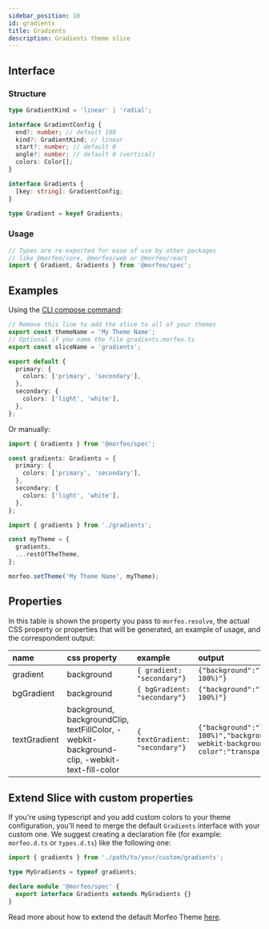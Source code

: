 ```yaml
---
sidebar_position: 10
id: gradients
title: Gradients
description: Gradients theme slice
---
```


## Interface

### Structure

```typescript
type GradientKind = 'linear' | 'radial';

interface GradientConfig {
  end?: number; // default 100
  kind?: GradientKind; // linear
  start?: number; // default 0
  angle?: number; // default 0 (vertical)
  colors: Color[];
}

interface Gradients {
  [key: string]: GradientConfig;
}

type Gradient = keyof Gradients;
```

### Usage

```typescript
// Types are re-exported for ease of use by other packages
// like @morfeo/core, @morfeo/web or @morfeo/react
import { Gradient, Gradients } from '@morfeo/spec';
```

## Examples

Using the [CLI compose command](../Features/CLI/compose.mdx):

```typescript title="gradients.morfeo.ts"
// Remove this line to add the slice to all of your themes
export const themeName = 'My Theme Name';
// Optional if you name the file gradients.morfeo.ts
export const sliceName = 'gradients';

export default {
  primary: {
    colors: ['primary', 'secondary'],
  },
  secondary: {
    colors: ['light', 'white'],
  },
};
```

Or manually:

```typescript title="gradients.ts"
import { Gradients } from '@morfeo/spec';

const gradients: Gradients = {
  primary: {
    colors: ['primary', 'secondary'],
  },
  secondary: {
    colors: ['light', 'white'],
  },
};
```

```typescript title="theme.ts"
import { gradients } from './gradients';

const myTheme = {
  gradients,
  ...restOfTheTheme,
};

morfeo.setTheme('My Theme Name', myTheme);
```

## Properties

In this table is shown the property you pass to `morfeo.resolve`, the actual CSS property or properties that will be generated,
an example of usage, and the correspondent output:

| name         | css property                                                                                | example                         | output                                                                                                                                                                                              |
| :----------- | :------------------------------------------------------------------------------------------ | :------------------------------ | :-------------------------------------------------------------------------------------------------------------------------------------------------------------------------------------------------- |
| gradient     | background                                                                                  | `{ gradient: "secondary"} `     | `{"background":"linear-gradient(180deg, #A3A3A3 0%, #ffffff 100%)"}`                                                                                                                                |
| bgGradient   | background                                                                                  | `{ bgGradient: "secondary"} `   | `{"background":"linear-gradient(180deg, #A3A3A3 0%, #ffffff 100%)"}`                                                                                                                                |
| textGradient | background, backgroundClip, textFillColor, -webkit-background-clip, -webkit-text-fill-color | `{ textGradient: "secondary"} ` | `{"background":"linear-gradient(180deg, #A3A3A3 0%, #ffffff 100%)","backgroundClip":"text","textFillColor":"transparent","-webkit-background-clip":"text","-webkit-text-fill-color":"transparent"}` |

## Extend Slice with custom properties

If you're using typescript and you add custom colors to your theme configuration, you'll need to merge
the default `Gradients` interface with your custom one.
We suggest creating a declaration file (for example: `morfeo.d.ts` or `types.d.ts`) like the following one:

```typescript
import { gradients } from './path/to/your/custom/gradients';

type MyGradients = typeof gradients;

declare module '@morfeo/spec' {
  export interface Gradients extends MyGradients {}
}
```

Read more about how to extend the default Morfeo Theme [here](../Features/extendible.mdx).
